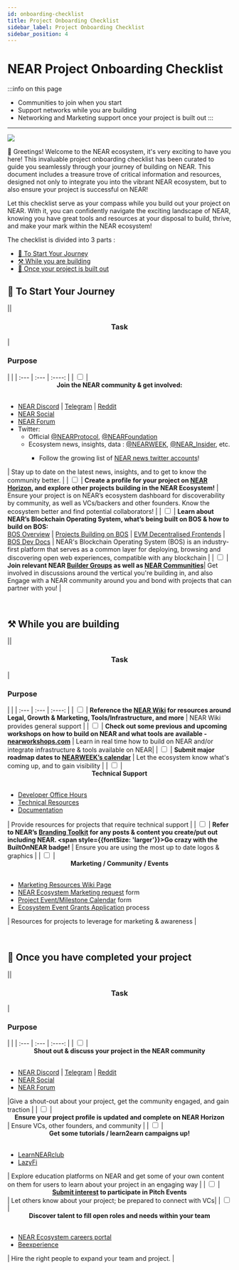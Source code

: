 ```yaml
---
id: onboarding-checklist
title: Project Onboarding Checklist
sidebar_label: Project Onboarding Checklist
sidebar_position: 4
---
```


# NEAR Project Onboarding Checklist

:::info on this page
* Communities to join when you start
* Support networks while you are building
* Networking and Marketing support once your project is built out
:::


---

![](https://s3.us-east-2.amazonaws.com/nearhorizon.assets/wiki/onboard-checklist_banner.png)

👋 Greetings! Welcome to the NEAR ecosystem, it's very exciting to have you here! This invaluable project onboarding checklist has been curated to guide you seamlessly through your journey of building on NEAR. This document includes a treasure trove of critical information and resources, designed not only to integrate you into the vibrant NEAR ecosystem, but to also ensure your project is successful on NEAR!

Let this checklist serve as your compass while you build out your project on NEAR. With it, you can confidently navigate the exciting landscape of NEAR, knowing you have great tools and resources at your disposal to build, thrive, and make your mark within the NEAR ecosystem!

The checklist is divided into 3 parts :
<ul> 
  <li><a href="#-to-start-your-journey">🏁 To Start Your Journey</a></li>
  <li><a href="#️-while-you-are-building">⚒️ While you are building</a></li>
  <li><a href="#-once-your-project-is-built-out">🚀 Once your project is built out</a></li>
</ul>



## 🏁 To Start Your Journey

|| <center><h3><strong>Task</strong></h3></center>   | <h3><strong>Purpose</strong></h3> | |
| :--- | :--- |    :----: | 
| <input type="checkbox" className="onboardCheck" name=""/> |<center><strong>Join the NEAR community & get involved: </strong></center> <br/> <ul><li><a href="https://discord.gg/qmRAacr6ze">NEAR Discord</a> \| <a href="https://t.me/cryptonear">Telegram</a> \| <a href="https://www.reddit.com/r/nearprotocol/">Reddit</a></li><li><a href="https://near.social/">NEAR Social</a></li><li><a href="https://gov.near.org/">NEAR Forum</a></li><li>Twitter:<ul><li>Official <a href="https://twitter.com/nearprotocol">@NEARProtocol</a>, <a href="https://twitter.com/NEARFoundation">@NEARFoundation </a></li><li>Ecosystem news, insights, data : <a href="https://twitter.com/NEARWEEK">@NEARWEEK</a>, <a href="https://twitter.com/near_insider">@NEAR_Insider</a>, etc.</li><ul><li>Follow the growing list of <a href="https://twitter.com/i/lists/1590678464478208001">NEAR news twitter accounts</a>!</li></ul></ul></li></ul>| Stay up to date on the latest news, insights, and to get to know the community better.       | 
| <input type="checkbox" className="onboardCheck" name=""/> | **Create a profile for your project on <a href="https://near.org/horizon">NEAR Horizon</a>, and explore other projects building in the NEAR Ecosystem!**    | Ensure your project is on NEAR’s ecosystem dashboard for discoverability by community, as well as VCs/backers and other founders. Know the ecosystem better and find potential collaborators!     |
| <input type="checkbox" className="onboardCheck" name=""/> | **Learn about NEAR’s Blockchain Operating System, what’s being built on BOS & how to build on BOS:** <br/><a href="https://youtu.be/NGX4_ZlzFzs">BOS Overview</a> \| <a href="https://youtu.be/ImKMvoD0W14">Projects Building on BOS</a> \| <a href="https://bos.gg/#/">EVM Decentralised Frontends</a> \| <a href="https://docs.near.org/bos">BOS Dev Docs</a> |  NEAR's Blockchain Operating System (BOS) is an industry-first platform that serves as a common layer for deploying, browsing and discovering open web experiences, compatible with any blockchain   |
| <input type="checkbox" className="onboardCheck" name=""/> | **Join relevant NEAR [Builder Groups](https://www.nearbuilders.com/) as well as [NEAR Communities](https://wiki.near.org/ecosystem/communities)**| Get involved in discussions around the vertical you're building in, and also Engage with a NEAR community around you and bond with projects that can partner with you!       | 

<br/>

## ⚒️ While you are building

|| <center><h3><strong>Task</strong></h3></center>   | <h3><strong>Purpose</strong></h3> | |
| :--- | :--- |    :----: | 
| <input type="checkbox" className="onboardCheck" name=""/> | **Reference the [NEAR Wiki](https://wiki.near.org/) for resources around Legal, Growth & Marketing, Tools/Infrastructure, and more** | NEAR Wiki provides general support |
| <input type="checkbox" className="onboardCheck" name=""/> | **Check out some previous and upcoming workshops on how to build on NEAR and what tools are available - [nearworkshops.com](https://www.nearworkshops.com/)** | Learn in real time how to build on NEAR and/or integrate infrastructure & tools available on NEAR|
| <input type="checkbox" className="onboardCheck" name=""/> | **Submit major roadmap dates to [NEARWEEK’s calendar](https://nearweek.com/calendar)** | Let the ecosystem know what's coming up, and to gain visibility         | 
| <input type="checkbox" className="onboardCheck" name=""/> | <center><strong>Technical Support</strong></center> <br/><ul><li><a href="https://near.org/developers/get-help/office-hours/">Developer Office Hours</a></li><li><a href="https://wiki.near.org/development/tech-resources">Technical Resources</a></li><li><a href="https://docs.near.org/">Documentation</a></li></ul>| Provide resources for projects that require technical support |
| <input type="checkbox" className="onboardCheck" name=""/> | **Refer to NEAR’s [Branding Toolkit](https://near.org/brand) for any posts & content you create/put out including NEAR. <span style={{fontSize: 'larger'}}>Go crazy with the BuiltOnNEAR badge!</span>** | Ensure you are using the most up to date logos & graphics | 
| <input type="checkbox" className="onboardCheck" name=""/> | <center><strong>Marketing / Community / Events</strong></center><br/> <ul><li><a href="https://wiki.near.org/support/growth">Marketing Resources Wiki Page</a></li><li><a href="https://drive.google.com/file/d/1NsMDzKxFHoKopgEOpf2JGVXI8NzvDrsc/view">NEAR Ecosystem Marketing request</a> form</li><li><a href="https://4efdmh2cgdi.typeform.com/NEARWEEK-event?typeform-source=nearweek.com">Project Event/Milestone Calendar</a> form</li><li><a href="https://wiki.near.org/support/growth#gtmevent-funding">Ecosystem Event Grants Application</a> process</li></ul>| Resources for projects to leverage for marketing & awareness | 


<br/>

## 🚀 Once you have completed your project

|| <center><h3><strong>Task</strong></h3></center>   | <h3><strong>Purpose</strong></h3> | |
| :--- | :--- |    :----: |
| <input type="checkbox" className="onboardCheck" name=""/> |<center><strong>Shout out & discuss your project in the NEAR community </strong></center><br/><ul><li><a href="https://discord.gg/qmRAacr6ze">NEAR Discord</a> \| <a href="https://t.me/cryptonear">Telegram</a> \| <a href="https://www.reddit.com/r/nearprotocol/">Reddit</a></li><li><a href="https://near.social/">NEAR Social</a></li><li><a href="https://gov.near.org/">NEAR Forum</a></li></ul>|Give a shout-out about your project, get the community engaged, and gain traction | 
| <input type="checkbox" className="onboardCheck" name=""/> | <center><strong>Ensure your project profile is updated and complete on NEAR Horizon</strong></center>   | Ensure VCs, other founders, and community  |
| <input type="checkbox" className="onboardCheck" name=""/> | <center><strong>Get some tutorials / learn2earn campaigns up!</strong></center><br/><ul><li><a href="https://learnnear.club/">LearnNEARclub</a></li><li><a href="https://app.lazyfi.gg/">LazyFi</a></li></ul>| Explore education platforms on NEAR and get some of your own content on them for users to learn about your project in an engaging way |
| <input type="checkbox" className="onboardCheck" name=""/> | <center><strong><a href="https://airtable.com/shrvxDwvMOaBKXzJB">Submit interest</a> to participate in Pitch Events </strong></center>   | Let others know about your project; be prepared to connect with VCs|
| <input type="checkbox" className="onboardCheck" name=""/> | <center><strong>Discover talent to fill open roles and needs within your team</strong></center><br/><ul><li><a href="https://careers.near.org/jobs">NEAR Ecosystem careers portal</a></li><li><a href="https://beexperience.io/">Beexperience</a></li></ul>| Hire the right people to expand your team and project.     |
